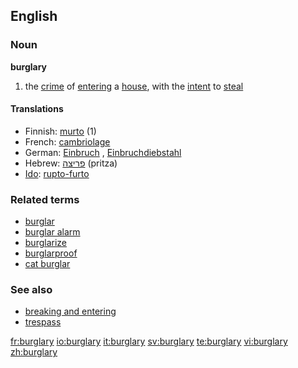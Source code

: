 ==English==

===Noun===
{{wikipedia}}
'''burglary'''

# the [[crime]] of [[entering]] a [[house]], with the [[intent]] to [[steal]]

====Translations====
*Finnish: [[murto]] (1)
*French: [[cambriolage]]
*German: [[Einbruch]] {{m}}, [[Einbruchdiebstahl]] {{m}}
*Hebrew: [[פריצה]] (pritza) {{f}}
*[[Ido]]: [[rupto-furto]]

===Related terms===
*[[burglar]]
*[[burglar alarm]]
*[[burglarize]]
*[[burglarproof]]
*[[cat burglar]]

===See also===
*[[breaking and entering]]
*[[trespass]]

[[fr:burglary]]
[[io:burglary]]
[[it:burglary]]
[[sv:burglary]]
[[te:burglary]]
[[vi:burglary]]
[[zh:burglary]]